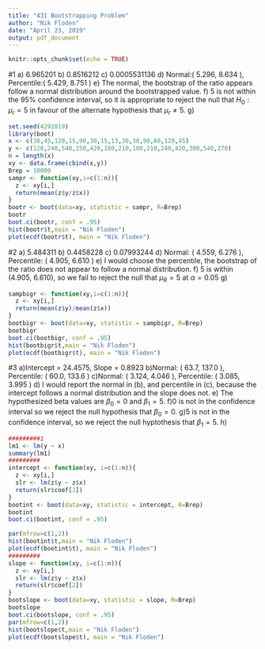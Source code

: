 ---
title: "431 Bootstrapping Problem"
author: "Nik Floden"
date: "April 23, 2019"
output: pdf_document
---

```{r setup, include=FALSE}
knitr::opts_chunk$set(echo = TRUE)
```

#1
a) 6.965201  \newline
b) 0.8516212 \newline
c) 0.0005531136 \newline
d) Normal:( 5.296,  8.634 ), Percentile:( 5.429,  8.751 )  \newline
e) The normal, the bootstrap of the ratio appears follow a normal distribution around the bootstrapped value. \newline
f) 5 is not within the 95% confidence interval, so it is appropriate to reject the null that $H_0: \mu_r = 5$ in favour of the alternate hypothesis that $\mu_r \neq 5$. \newline
g)
```{r}
set.seed(4292019)
library(boot)
x <- c(30,45,120,15,90,30,15,13,30,30,90,60,120,45)
y <- c(120,240,540,150,420,180,210,180,210,240,420,300,540,270)
n = length(x)
xy <- data.frame(cbind(x,y))
Brep = 10000
sampr <- function(xy,i=c(1:n)){
  z <- xy[i,]
  return(mean(z$y/z$x))
}
bootr <- boot(data=xy, statistic = sampr, R=Brep)
bootr
boot.ci(bootr, conf = .95)
hist(bootr$t,main = "Nik Floden")
plot(ecdf(bootr$t), main = "Nik Floden")
```

#2
a) 5.484311 \newline
b) 0.4458228 \newline
c) 0.07993244 \newline
d) Normal: ( 4.559,  6.276 ), Percentile: ( 4.905,  6.610 )
e) I would choose the percentile, the bootstrap of the ratio does not appear to follow a normal distribution. 
f) 5 is within (4.905, 6.610), so we fail to reject the null that $\mu_R = 5$ at $\alpha = 0.05$
g)
```{r}
sampbigr <- function(xy,i=c(1:n)){
  z <- xy[i,]
  return(mean(z$y)/mean(z$x))
}
bootbigr <- boot(data=xy, statistic = sampbigr, R=Brep)
bootbigr
boot.ci(bootbigr, conf = .95)
hist(bootbigr$t,main = "Nik Floden")
plot(ecdf(bootbigr$t), main = "Nik Floden")
```

#3
a)Intercept = 24.4575, Slope = 0.8923 \newline
b)Normal: ( 63.7, 137.0 ), Percentile: ( 60.0, 133.6 ) \newline
c)Normal: ( 3.124,  4.046 ), Percentile: ( 3.085,  3.995 )\newline
d) I would report the normal in (b), and percentile in (c), because the intercept follows a normal distribution and the slope does not. 
e) The hypothesized beta values are $\beta_0 = 0$ and $\beta_1 = 5$. 
f)0 is not in the confidence interval so we reject the null hypothesis that $\beta_0 = 0$. 
g)5 is not in the confidence interval, so we reject the null hyptothesis that $\beta_1 = 5$. 
h)
```{r}
#########1
lm1 <- lm(y ~ x)
summary(lm1)
#########
intercept <- function(xy, i=c(1:n)){
  z <- xy[i,]
  slr <- lm(z$y ~ z$x)
  return(slr$coef[1])
}
bootint <- boot(data=xy, statistic = intercept, R=Brep)
bootint
boot.ci(bootint, conf = .95)

par(mfrow=c(1,2))
hist(bootint$t,main = "Nik Floden")
plot(ecdf(bootint$t), main = "Nik Floden")
#########
slope <- function(xy, i=c(1:n)){
  z <- xy[i,]
  slr <- lm(z$y ~ z$x)
  return(slr$coef[2])
}
bootslope <- boot(data=xy, statistic = slope, R=Brep)
bootslope
boot.ci(bootslope, conf = .95)
par(mfrow=c(1,2))
hist(bootslope$t,main = "Nik Floden")
plot(ecdf(bootslope$t), main = "Nik Floden")
```
